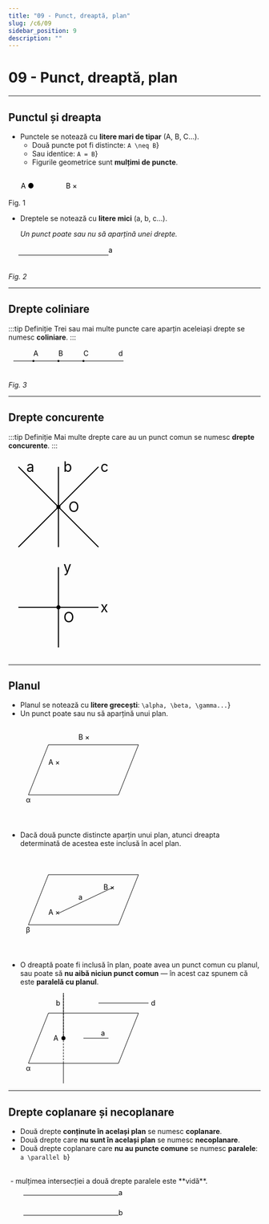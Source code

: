 ```yaml
---
title: "09 - Punct, dreaptă, plan"
slug: /c6/09
sidebar_position: 9
description: ""
---
```



# 09 - Punct, dreaptă, plan  

---

## Punctul și dreapta

- Punctele se notează cu **litere mari de tipar** (A, B, C...).
  - Două puncte pot fi distincte: <Math>{String.raw`A \neq B`}</Math>  
  - Sau identice: <Math>{String.raw`A = B`}</Math>
  - Figurile geometrice sunt **mulțimi de puncte**.

<div style={{ border: '2px solid black', display: 'inline-block', padding: '5px' }}>
    <svg width="150" height="50" viewBox="0 0 120 50">
        <text x="10" y="30">A ●</text>
        <text x="100" y="30">B ×</text>
    </svg>
</div>
Fig. 1


* Dreptele se notează cu **litere mici** (a, b, c...).

  *Un punct poate sau nu să aparțină unei drepte.*
<div style={{ border: '2px solid black', display: 'inline-block', padding: '5px' }}>
    <svg width="220" height="40" viewBox="0 0 200 40">
    <line x1="10" y1="20" x2="190" y2="20" stroke="black" />
    <text x="190" y="15">a</text>
    </svg>
</div>

*Fig. 2*

---
## Drepte coliniare
:::tip Definiție
Trei sau mai multe puncte care aparțin aceleiași drepte se numesc **coliniare**.
:::
<div style={{ border: '2px solid black', display: 'inline-block', padding: '5px' }}>
    <svg width="240" height="50" viewBox="0 0 240 50">
    <line x1="10" y1="25" x2="230" y2="25" stroke="black" />
    <text x="50" y="15">A</text>
    <text x="100" y="15">B</text>
    <text x="150" y="15">C</text>
    <circle cx="50" cy="25" r="2" fill="black"/>
    <circle cx="100" cy="25" r="2" fill="black"/>
    <circle cx="150" cy="25" r="2" fill="black"/>
    <text x="220" y="15">d</text>
    </svg>
</div>

*Fig. 3*

---
## Drepte concurente
:::tip Definiție
Mai multe drepte care au un punct comun se numesc **drepte concurente**.
:::
<div style={{ display: 'flex', gap: '70px', justifyContent: 'left' }}>
  <div style={{ border: '2px solid black', display: 'inline-block', padding: '5px' }}>
      <svg width="200" height="200" viewBox="0 0 100 100">
      <line x1="50" y1="50" x2="90" y2="90" stroke="black"/>
      <line x1="50" y1="50" x2="90" y2="10" stroke="black"/>
      <line x1="50" y1="50" x2="10" y2="90" stroke="black"/>
      <line x1="50" y1="50" x2="10" y2="10" stroke="black"/>
      <line x1="50" y1="90" x2="50" y2="10" stroke="black"/>
      <circle cx="50" cy="50" r="2" fill="black"/>
      <text fontSize={10} fontWeight={'bold'} x="60" y="55">O</text>
      <text fontSize={10} x="18" y="15">a</text>
      <text fontSize={10} x="55" y="15">b</text>
      <text fontSize={10} x="92" y="15">c</text>
      </svg>
  </div>
  <div style={{ border: '2px solid black', display: 'inline-block', padding: '5px' }}>
    <svg width="200" height="200" viewBox="0 0 100 100">
    <line x1="10" y1="50" x2="90" y2="50" stroke="black" /> 
    <line x1="50" y1="10" x2="50" y2="90" stroke="black" /> 
    <text fontSize={10} x="92" y="55">x</text> 
    <text fontSize={10} x="55" y="15">y</text>
    <circle cx="50" cy="50" r="2" fill="black" /> 
    <text fontSize={10} fontWeight={'bold'} x="55" y="65">O</text> 
    </svg>
  </div>
</div>


---

## Planul

* Planul se notează cu **litere grecești**: <Math>{String.raw`\alpha, \beta, \gamma...`}</Math>
* Un punct poate sau nu să aparțină unui plan.

<svg width="300" height="180" viewBox="0 0 300 180">
  <!-- paralelogram -->
  <polygon points="40,140 80,40 260,40 220,140" fill="none" stroke="black" />
  <!-- etichete -->
  <text x="80" y="80">A ×</text>
  <text x="140" y="30">B ×</text>
  <text x="35" y="155">α</text>
</svg>
<br/>
<Math>{String.raw`\begin{cases} 
A \in \alpha \\ 
B \notin \alpha
\end{cases}`}</Math>

<br/>
<br/>


* Dacă două puncte distincte aparțin unui plan, atunci dreapta determinată de acestea este inclusă în acel plan.

<svg width="300" height="180" viewBox="0 0 300 180">
  <!-- paralelogram -->
  <polygon points="40,140 80,40 260,40 220,140" fill="none" stroke="black" />
  <!-- linie intre punctele A si B -->
  <line x1="100" y1="117" x2="210" y2="65" stroke="black" />
  <!-- etichete -->
  <text x="80" y="120">A ×</text>
  <text x="190" y="70">B ×</text>
  <text fontWeight={"bold"} x="140" y="90">a</text>
  <text x="35" y="155">β</text>
</svg>
<br/>
<Math>{String.raw`\begin{cases} 
A \in \beta \\ 
B \in \beta
\end{cases} \Rightarrow a \in \beta`}</Math>

<br/>
<br/>

* O dreaptă poate fi inclusă în plan, poate avea un punct comun cu planul, sau poate să **nu aibă niciun punct comun** — în acest caz spunem că este **paralelă cu planul**.

<svg width="300" height="180" viewBox="0 0 300 180">
  <!-- paralelogram -->
  <polygon points="40,140 80,40 260,40 220,140" fill="none" stroke="black" />
  <!-- drepte paralele d și a -->
  <line x1="180" y1="20" x2="280" y2="20" stroke="black" />
  <text x="285" y="25">d</text>
  <line x1="150" y1="90" x2="200" y2="90" stroke="black" />
  <text x="185" y="85">a</text>
  <!-- dreapta b -->
  <line x1="110" y1="0" x2="110" y2="90" stroke="black" />
  <line x1="110" y1="140" x2="110" y2="0" stroke="black" stroke-dasharray="4,2" />
  <line x1="110" y1="140" x2="110" y2="190" stroke="black" />
  <!-- punctul A -->
  <circle cx="110" cy="90" r="4" fill="black" />
  <text x="90" y="95">A</text>
  <text x="35" y="155">α</text>
  <text x="95" y="25">b</text>
</svg>

---

## Drepte coplanare și necoplanare

* Două drepte **conținute în același plan** se numesc **coplanare**.
* Două drepte care **nu sunt în același plan** se numesc **necoplanare**.
* Două drepte coplanare care **nu au puncte comune** se numesc **paralele**: <Math>{String.raw`a \parallel b`}</Math>
<br/>
<Math >{String.raw`a \cap b = \emptyset `}</Math> - mulțimea intersecției a două drepte paralele este **vidă**.

<svg width="250" height="100" viewBox="0 0 250 100">
  <line x1="30" y1="20" x2="220" y2="20" stroke="black"/>
  <line x1="30" y1="60" x2="220" y2="60" stroke="black"/>
  <text x="220" y="20">a</text>
  <text x="220" y="60">b</text>
</svg>





